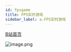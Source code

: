 ```yaml
---
id: fpsgame
title: FPS实时游戏
sidebar_label: a.FPS实时游戏
---
```


[B站首页](https://space.bilibili.com/41336899)

![image.png](https://cdn.nlark.com/yuque/0/2022/png/25438888/1664960723018-417aa84f-963f-471c-98df-4b926572feda.png#clientId=ud5b992c4-82ed-4&crop=0&crop=0&crop=1&crop=1&from=paste&height=561&id=u351076da&margin=%5Bobject%20Object%5D&name=image.png&originHeight=1122&originWidth=2149&originalType=binary&ratio=1&rotation=0&showTitle=false&size=1828519&status=done&style=none&taskId=ue8ddbb0e-d689-4e09-b954-922c4fa2461&title=&width=1074.5)
